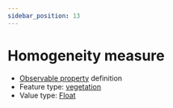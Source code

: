 ```yaml
---
sidebar_position: 13
---
```



# Homogeneity measure

- [Observable property](/viewers/dawe-vocabs?uri=https://linked.data.gov.au/def/nrm/325d5ff2-8c81-484a-a422-c13ff29666a9) definition
- Feature type: [vegetation](http://linked.data.gov.au/def/tern-cv/2be2d5ce-ca9d-4dff-8e79-948983944f95)
- Value type: [Float](https://w3id.org/tern/ontologies/tern/Float)

<Example
  protocolModule="plot-description"
  observableProperty="https://linked.data.gov.au/def/nrm/325d5ff2-8c81-484a-a422-c13ff29666a9"
/>
